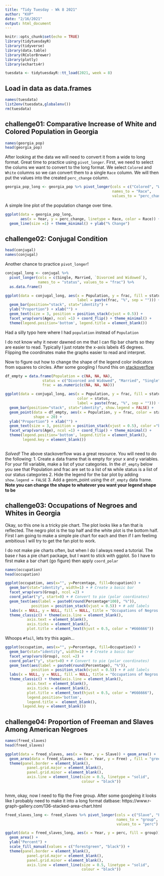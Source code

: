```yaml
---
title: "Tidy Tuesday - Wk 8 2021"
author: "KVP"
date: "2/16/2021"
output: html_document
---
```


```r
knitr::opts_chunk$set(echo = TRUE)
library(tidytuesdayR)
library(tidyverse)
library(data.table)
library(RColorBrewer)
library(plotly)
library(echarts4r)

tuesdata <- tidytuesdayR::tt_load(2021, week = 8)
```

## Load in data as data.frames
```r
names(tuesdata)
list2env(tuesdata,globalenv())
rm(tuesdata)
```

## challenge01: Comparative Increase of White and Colored Population in Georgia
```r
names(georgia_pop)
head(georgia_pop)
```

After looking at the data we will need to convert it from a wide to long format. Great time to practice using `pivot_longer`. First, we need to select the colums we want to convert to the long format. We select `Colored` and `White` columns so we can convert them to a single `Race` column. We will then put the values into the created `perc_change` column.
```r
georgia_pop_long <- georgia_pop %>% pivot_longer(cols = c("Colored", "White"),
                                                 names_to = "Race",
                                                 values_to = "perc_change")
```

A simple line plot of the population change over time. 
```r
ggplot(data = georgia_pop_long, 
       aes(x = Year, y = perc_change, linetype = Race, color = Race)) +
  geom_line(size =1) + theme_minimal() + ylab("% Change")
```

## challenge02: Conjugal Condition
```r
head(conjugal)
names(conjugal)
```

Another chance to practice `pivot_longer`! 
```r
conjugal_long <- conjugal %>%
  pivot_longer(cols = c(Single, Married, `Divorced and Widowed`),
               names_to = "status", values_to = "frac") %>% 
  as.data.frame()
```

```r
ggplot(data = conjugal_long, aes(x = Population, y = frac, fill = status, 
                                 label = paste(frac, "%", sep = ""))) + 
  geom_bar(position="stack", stat="identity") +
  ylab("Proportion") + xlab("") +
  geom_text(size = 3, position = position_stack(vjust = 0.5)) +
  facet_wrap(vars(Age), ncol =1) + coord_flip() + theme_minimal() +
  theme(legend.position='bottom', legend.title = element_blank())
```
Had a silly typo here where I had `population` instead of `Population`

I do not know why it never dawned on me that I can flip bar charts so they are easier to read. Typically I just rotate the x-axis labels 45 degrees. Flipping the coordinates make the graphs easier to read and interpret.

Now to figure out how to change the shape of the legend color indicators from squares to circles. After some googling I found this on  [stackoverflow](https://stackoverflow.com/questions/40469757/change-the-shape-of-legend-key-for-geom-bar-in-ggplot2)



```r
df_empty = data.frame(Population = c(NA, NA, NA),
                 status = c("Divorced and Widowed", "Married", "Single"),
                 frac = as.numeric(c(NA, NA, NA)))

ggplot(data = conjugal_long, aes(x = Population, y = frac, fill = status,
                                 color = status,
                                 label = paste(frac, "%", sep = ""))) + 
  geom_bar(position="stack", stat="identity", show.legend = FALSE) +
  geom_point(data = df_empty, aes(x = Population, y = frac, color = status), size=4,
             shape = 20) +
  ylab("Proportion") + xlab("") +
  geom_text(size = 3, position = position_stack(vjust = 0.5), color ="black") +
  facet_wrap(vars(Age), ncol =1) + coord_flip() + theme_minimal() +
  theme(legend.position='bottom', legend.title = element_blank(), 
        legend.key = element_blank()) 
    
```
*Solved!* The above stackoverflow was a great resource. You will need to do the following:
1. Create a data frame that is empty for your x and y variables. For your fill variable, make a list of your categories. In the `df_empty` below you see that Population and frac are set to a list of `NA` while status is a list of our status categories
2. Hide the legend for the bar plot by adding `show.legend = FALSE`
3. Add a geom_point using the `df_empty` data frame. **Note you can change the shape to whatever you want your legend shape to be**


## challenge03: Occupations of Negroes and Whites in Georgia
Okay, so this one is a tricky pie chart. The plot looks like a fan that is reflected. The negro plot is the top half and the white plot is the bottom half. First I am going to make a simple pie chart for each and then if I am feelimg ambitious I will try to get the fan plot to work.


I do not make pie charts often, but when I do I always need a tutorial. The base r has a pie chart package, but I want to stick with ggplot. So I have to first make a bar chart (go figure) then apply `coord_polar`


```r
names(occupation)
head(occupation)
```

```r
ggplot(occupation, aes(x="", y=Percentage, fill=Occupation)) + 
  geom_bar(stat="identity", width=1) + # Create a basic bar
  facet_wrap(vars(Group), ncol =2) +
  coord_polar("y", start=0) + # Convert to pie (polar coordinates) 
  geom_text(aes(label = paste0(round(Percentage*100), "%")), 
            position = position_stack(vjust = 0.5)) + # add labels
  labs(x = NULL, y = NULL, fill = NULL, title = "Occupations of Negros and Whites in Georgia") +
  theme_classic() + theme(axis.line = element_blank(),
          axis.text = element_blank(),
          axis.ticks = element_blank(),
          plot.title = element_text(hjust = 0.5, color = "#666666"))
```

Whoops `#fail`, lets try this again...
```r
ggplot(occupation, aes(x="", y=Percentage, fill=Occupation)) + 
  geom_bar(stat="identity", width=1) + # Create a basic bar
  facet_wrap(vars(Group), ncol =2) +
  coord_polar("y", start=0) + # Convert to pie (polar coordinates) 
  geom_text(aes(label = paste0(round(Percentage), "%")), 
            position = position_stack(vjust = 0.5)) + # add labels
  labs(x = NULL, y = NULL, fill = NULL, title = "Occupations of Negros and Whites in Georgia") +
  theme_classic() + theme(axis.line = element_blank(),
          axis.text = element_blank(),
          axis.ticks = element_blank(),
          plot.title = element_text(hjust = 0.5, color = "#666666"),
          legend.position='bottom', 
          legend.title =  element_blank(),
        legend.key = element_blank())
```


## challenge04: Proportion of Freeman and Slaves Among American Negroes
```r
names(freed_slaves)
head(freed_slaves)
```

```r
ggplot(data = freed_slaves, aes(x = Year, y = Slave)) + geom_area() +
  geom_area(data = freed_slaves, aes(x = Year, y = Free) , fill = "green") +
  theme(panel.border = element_blank(),
          panel.grid.major = element_blank(),
          panel.grid.minor = element_blank(),
          axis.line = element_line(size = 0.5, linetype = "solid",
                                   colour = "black"))
  
```

hmm, okay, now I need to flip the Free group. After some googleing it looks like I probably need to make it into a long format datbase: https://www.r-graph-gallery.com/136-stacked-area-chart.html
```r
freed_slaves_long <- freed_slaves %>% pivot_longer(cols = c("Slave", "Free"),
                                                   names_to = "group",
                                                   values_to = "perc")

ggplot(data = freed_slaves_long, aes(x = Year, y = perc, fill = group)) + 
  geom_area() + 
  ylab("Percent") + 
  scale_fill_manual(values = c("forestgreen", "black")) + 
  theme(panel.border = element_blank(),
          panel.grid.major = element_blank(),
          panel.grid.minor = element_blank(),
          axis.line = element_line(size = 0.5, linetype = "solid",
                                   colour = "black"))
  
```